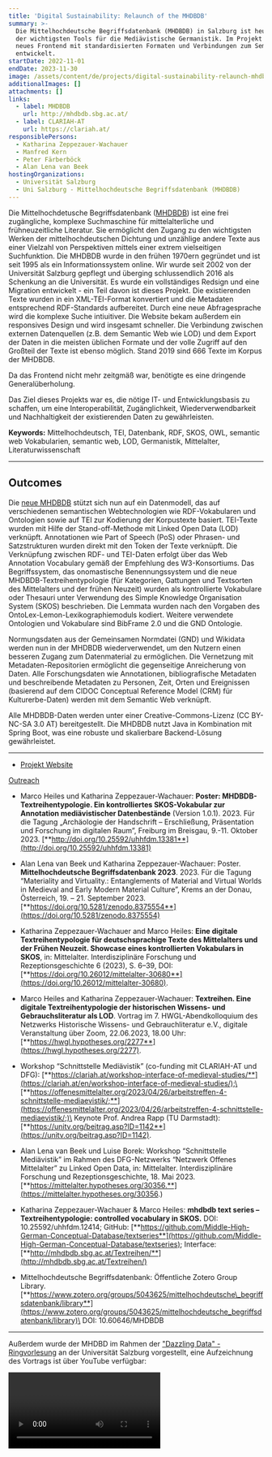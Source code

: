 ```yaml
---
title: 'Digital Sustainability: Relaunch of the MHDBDB'
summary: >-
  Die Mittelhochdeutsche Begriffsdatenbank (MHDBDB) in Salzburg ist heute eines
  der wichtigsten Tools für die Mediävistische Germanistik. Im Projekt wurde ein
  neues Frontend mit standardisierten Formaten und Verbindungen zum Semantic Web
  entwickelt.
startDate: 2022-11-01
endDate: 2023-11-30
image: /assets/content/de/projects/digital-sustainability-relaunch-mhdbdb/image.png
additionalImages: []
attachments: []
links:
  - label: MHDBDB
    url: http://mhdbdb.sbg.ac.at/
  - label: CLARIAH-AT
    url: https://clariah.at/
responsiblePersons:
  - Katharina Zeppezauer-Wachauer
  - Manfred Kern
  - Peter Färberböck
  - Alan Lena van Beek
hostingOrganizations:
  - Universität Salzburg
  - Uni Salzburg - Mittelhochdeutsche Begriffsdatenbank (MHDBDB)
---
```

Die Mittelhochdetusche Begriffsdatenbank ([MHDBDB](https://mhdbdb.sbg.ac.at/)) ist eine frei zugängliche, komplexe Suchmaschine für mittelalterliche und frühneuzeitliche Literatur. Sie ermöglicht den Zugang zu den wichtigsten Werken der mittelhochdeutschen Dichtung und unzählige andere Texte aus einer Vielzahl von Perspektiven mittels einer extrem vielseitigen Suchfunktion. Die MHDBDB wurde in den frühen 1970ern gegründet und ist seit 1995 als ein Informationssystem online. Wir wurde seit 2002 von der Universität Salzburg gepflegt und überging schlussendlich 2016 als Schenkung an die Universität. Es wurde ein vollständiges Redsign und eine Migration entwickelt - ein Teil davon ist dieses Projekt. Die existierenden Texte wurden in ein XML-TEI-Format konvertiert und die Metadaten entsprechend RDF-Standards aufbereitet. Durch eine neue Abfragesprache wird die komplexe Suche intiuitiver. Die Website bekam außerdem ein responsives Design und wird insgesamt schneller. Die Verbindung zwischen externen Datenquellen (z.B. dem Semantic Web wie LOD) und dem Export der Daten in die meisten üblichen Formate und der volle Zugriff auf den Großteil der Texte ist ebenso möglich. Stand 2019 sind 666 Texte im Korpus der MHDBDB.

Da das Frontend nicht mehr zeitgmäß war, benötigte es eine dringende Generalüberholung.&#x20;

Das Ziel dieses Projekts war es, die nötige IT- und Entwicklungsbasis zu schaffen, um eine Interoperabilität, Zugänglichkeit, Wiederverwendbarkeit und Nachhaltigkeit der existierenden Daten zu gewährleisten.

**Keywords:** Mittelhochdeutsch, TEI, Datenbank, RDF, SKOS, OWL, semantic web Vokabularien, semantic web, LOD, Germanistik, Mittelalter, Literaturwissenschaft

---

## Outcomes

Die [neue MHDBDB](https://mhdbdb.sbg.ac.at/#/) stützt sich nun auf ein Datenmodell, das auf verschiedenen semantischen Webtechnologien wie RDF-Vokabularen und Ontologien sowie auf TEI zur Kodierung der Korpustexte basiert. TEI-Texte wurden mit Hilfe der Stand-off-Methode mit Linked Open Data (LOD) verknüpft. Annotationen wie Part of Speech (PoS) oder Phrasen- und Satzstrukturen wurden direkt mit den Token der Texte verknüpft. Die Verknüpfung zwischen RDF- und TEI-Daten erfolgt über das Web Annotation Vocabulary gemäß der Empfehlung des W3-Konsortiums. Das Begriffssystem, das onomastische Benennungssystem und die neue MHDBDB-Textreihentypologie (für Kategorien, Gattungen und Textsorten des Mittelalters und der frühen Neuzeit) wurden als kontrollierte Vokabulare oder Thesauri unter Verwendung des Simple Knowledge Organisation System (SKOS) beschrieben. Die Lemmata wurden nach den Vorgaben des OntoLex-Lemon-Lexikographiemoduls kodiert. Weitere verwendete Ontologien und Vokabulare sind BibFrame 2.0 und die GND Ontologie.

Normungsdaten aus der Gemeinsamen Normdatei (GND) und Wikidata werden nun in der MHDBDB wiederverwendet, um den Nutzern einen besseren Zugang zum Datenmaterial zu ermöglichen. Die Vernetzung mit Metadaten-Repositorien ermöglicht die gegenseitige Anreicherung von Daten. Alle Forschungsdaten wie Annotationen, bibliografische Metadaten und beschreibende Metadaten zu Personen, Zeit, Orten und Ereignissen (basierend auf dem CIDOC Conceptual Reference Model (CRM) für Kulturerbe-Daten) werden mit dem Semantic Web verknüpft.

Alle MHDBDB-Daten werden unter einer Creative-Commons-Lizenz (CC BY-NC-SA 3.0 AT) bereitgestellt. Die MHDBDB nutzt Java in Kombination mit Spring Boot, was eine robuste und skalierbare Backend-Lösung gewährleistet.

---

* [Projekt Website](https://www.marketext.at/Textreihentypologie/)

<ImageLink href="https://www.marketext.at/Textreihentypologie/" src="/assets/content/de/projects/digital-sustainability-relaunch-mhdbdb/mhdbd-textreihentypologie-website-1024x739.dp-aefh-ce-z23-dt-oy.webp" text="Link zur Website Textreihentypologie MHDBD">

</ImageLink>

[Outreach](https://www.marketext.at/Textreihentypologie/)

* Marco Heiles und Katharina Zeppezauer-Wachauer: **Poster: MHDBDB-Textreihentypologie. Ein kontrolliertes SKOS-Vokabular zur Annotation mediävistischer Datenbestände** (Version 1.0.1). 2023. Für die Tagung „Archäologie der Handschrift – Erschließung, Präsentation und Forschung im digitalen Raum”, Freiburg im Breisgau, 9.-11. Oktober 2023. [**http://doi.org/10.25592/uhhfdm.13381**](http://doi.org/10.25592/uhhfdm.13381)

- Alan Lena van Beek und Katharina Zeppezauer-Wachauer: Poster. **Mittelhochdeutsche Begriffsdatenbank 2023**. 2023. Für die Tagung “Materiality and Virtuality.: Entanglements of Material and Virtual Worlds in Medieval and Early Modern Material Culture”, Krems an der Donau, Österreich, 19. – 21. September 2023. [**https://doi.org/10.5281/zenodo.8375554**](https://doi.org/10.5281/zenodo.8375554)



* Katharina Zeppezauer-Wachauer and Marco Heiles: **Eine digitale Textreihentypologie für deutschsprachige Texte des Mittelalters und der Frühen Neuzeit. Showcase eines kontrollierten Vokabulars in SKOS**, in: Mittelalter. Interdisziplinäre Forschung und Rezeptionsgeschichte 6 (2023), S. 6–39, DOI: [**https://doi.org/10.26012/mittelalter-30680**](https://doi.org/10.26012/mittelalter-30680).



* Marco Heiles and Katharina Zeppezauer-Wachauer: **Textreihen. Eine digitale Textreihentypologie der historischen Wissens- und Gebrauchsliteratur als LOD**. Vortrag im 7. HWGL-Abendkolloquium des Netzwerks Historische Wissens- und Gebrauchliteratur e.V., digitale Veranstaltung über Zoom, 22.06.2023, 18.00 Uhr: [**https://hwgl.hypotheses.org/2277**](https://hwgl.hypotheses.org/2277).



* Workshop “Schnittstelle Mediävistik” (co-funding mit CLARIAH-AT und DFG): [**https://clariah.at/workshop-interface-of-medieval-studies/**](https://clariah.at/en/workshop-interface-of-medieval-studies/);\
  [**https://offenesmittelalter.org/2023/04/26/arbeitstreffen-4-schnittstelle-mediaevistik/;**](https://offenesmittelalter.org/2023/04/26/arbeitstreffen-4-schnittstelle-mediaevistik/;)\
  Keynote Prof. Andrea Rapp (TU Darmstadt): [**https://unitv.org/beitrag.asp?ID=1142**](https://unitv.org/beitrag.asp?ID=1142).



* Alan Lena van Beek und Luise Borek: Workshop “Schnittstelle Mediävistik” im Rahmen des DFG-Netzwerks “Netzwerk Offenes Mittelalter” zu Linked Open Data, in: Mittelalter. Interdisziplinäre Forschung und Rezeptionsgeschichte, 18. Mai 2023. [**https://mittelalter.hypotheses.org/30356.**](https://mittelalter.hypotheses.org/30356.)

- Katharina Zeppezauer-Wachauer & Marco Heiles: **mhdbdb text series – Textreihentypologie: controlled vocabulary in SKOS.** DOI: 10.25592/uhhfdm.12414; GitHub: [**https://github.com/Middle-High-German-Conceptual-Database/textseries**](https://github.com/Middle-High-German-Conceptual-Database/textseries); Interface: [**http://mhdbdb.sbg.ac.at/Textreihen/**](http://mhdbdb.sbg.ac.at/Textreihen/)

* Mittelhochdeutsche Begriffsdatenbank: Öffentliche Zotero Group Library. [**https://www.zotero.org/groups/5043625/mittelhochdeutsche\_begriffsdatenbank/library**](https://www.zotero.org/groups/5043625/mittelhochdeutsche_begriffsdatenbank/library)\
  DOI: 10.60646/MHDBDB

---

Außerdem wurde der MHDBD im Rahmen der ["Dazzling Data" - Ringvorlesung](events/dazzling-data-lectureseries-izmf-23-24/) an der Universität Salzburg vorgestellt, eine Aufzeichnung des Vortrags ist über YouTube verfügbar:

<Video provider="youtube" id="fKQ78XS5ixo">
  Mittelhochdeutsche Begriffsdatenbank Reloaded
</Video>
